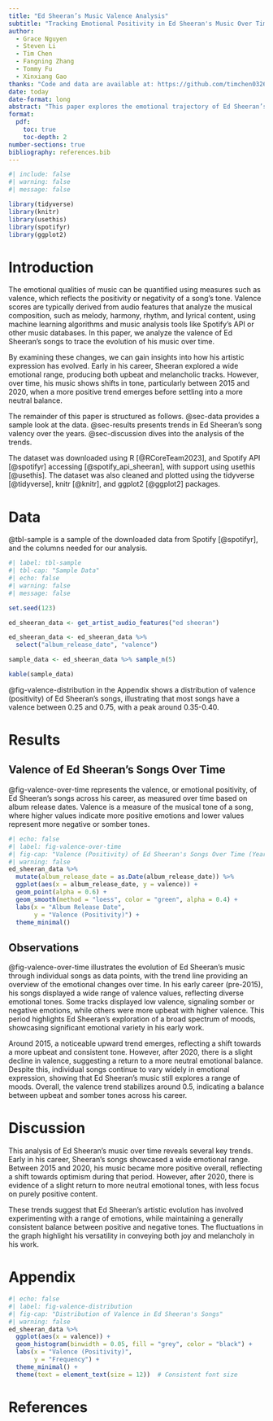 ```yaml
---
title: "Ed Sheeran’s Music Valence Analysis"
subtitle: "Tracking Emotional Positivity in Ed Sheeran's Music Over Time"
author: 
  - Grace Nguyen
  - Steven Li
  - Tim Chen
  - Fangning Zhang
  - Tommy Fu
  - Xinxiang Gao
thanks: "Code and data are available at: https://github.com/timchen0326/ed_sheeran_spotify_analysis"
date: today
date-format: long
abstract: "This paper explores the emotional trajectory of Ed Sheeran’s music by analyzing the valence, or emotional positivity, of his songs over time. Early in his career, Sheeran's music displayed a wide range of emotional tones, with significant variation in valence values. From 2015 to 2020, there is a marked increase in positivity, followed by a slight decline post-2020. These findings highlight the dynamic shifts in his music, balancing between upbeat and somber tones throughout his career."
format: 
  pdf:
    toc: true
    toc-depth: 2    
number-sections: true
bibliography: references.bib
---
```


```r
#| include: false
#| warning: false
#| message: false

library(tidyverse)
library(knitr)
library(usethis)
library(spotifyr)
library(ggplot2)
```

\newpage

# Introduction

The emotional qualities of music can be quantified using measures such as valence, which reflects the positivity or negativity of a song’s tone. Valence scores are typically derived from audio features that analyze the musical composition, such as melody, harmony, rhythm, and lyrical content, using machine learning algorithms and music analysis tools like Spotify’s API or other music databases. In this paper, we analyze the valence of Ed Sheeran’s songs to trace the evolution of his music over time.

By examining these changes, we can gain insights into how his artistic expression has evolved. Early in his career, Sheeran explored a wide emotional range, producing both upbeat and melancholic tracks. However, over time, his music shows shifts in tone, particularly between 2015 and 2020, when a more positive trend emerges before settling into a more neutral balance.

The remainder of this paper is structured as follows. @sec-data provides a sample look at the data. @sec-results presents trends in Ed Sheeran's song valency over the years. @sec-discussion dives into the analysis of the trends.

The dataset was downloaded using R [@RCoreTeam2023], and Spotify API [@spotifyr] accessing [@spotify_api_sheeran], with support using usethis [@usethis]. The dataset was also cleaned and plotted using the tidyverse [@tidyverse], knitr [@knitr], and ggplot2 [@ggplot2] packages. 

# Data {#sec-data}

@tbl-sample is a sample of the downloaded data from Spotify [@spotifyr], and the columns needed for our analysis.
```r
#| label: tbl-sample
#| tbl-cap: "Sample Data"
#| echo: false
#| warning: false
#| message: false

set.seed(123)

ed_sheeran_data <- get_artist_audio_features("ed sheeran")

ed_sheeran_data <- ed_sheeran_data %>% 
  select("album_release_date", "valence")

sample_data <- ed_sheeran_data %>% sample_n(5)

kable(sample_data)
```

@fig-valence-distribution in the Appendix shows a distribution of valence (positivity) of Ed Sheeran's songs, illustrating that most songs have a valence between 0.25 and 0.75, with a peak around 0.35-0.40.

# Results {#sec-results}
## Valence of Ed Sheeran's Songs Over Time
@fig-valence-over-time represents the valence, or emotional positivity, of Ed Sheeran's songs across his career, as measured over time based on album release dates. Valence is a measure of the musical tone of a song, where higher values indicate more positive emotions and lower values represent more negative or somber tones.
```r
#| echo: false
#| label: fig-valence-over-time
#| fig-cap: "Valence (Positivity) of Ed Sheeran's Songs Over Time (Year)"
#| warning: false
ed_sheeran_data %>%
  mutate(album_release_date = as.Date(album_release_date)) %>%
  ggplot(aes(x = album_release_date, y = valence)) +
  geom_point(alpha = 0.6) + 
  geom_smooth(method = "loess", color = "green", alpha = 0.4) +
  labs(x = "Album Release Date",
       y = "Valence (Positivity)") +
  theme_minimal()


```

## Observations
@fig-valence-over-time illustrates the evolution of Ed Sheeran's music through individual songs as data points, with the trend line providing an overview of the emotional changes over time. In his early career (pre-2015), his songs displayed a wide range of valence values, reflecting diverse emotional tones. Some tracks displayed low valence, signaling somber or negative emotions, while others were more upbeat with higher valence. This period highlights Ed Sheeran's exploration of a broad spectrum of moods, showcasing significant emotional variety in his early work.

Around 2015, a noticeable upward trend emerges, reflecting a shift towards a more upbeat and consistent tone. However, after 2020, there is a slight decline in valence, suggesting a return to a more neutral emotional balance. Despite this, individual songs continue to vary widely in emotional expression, showing that Ed Sheeran's music still explores a range of moods. Overall, the valence trend stabilizes around 0.5, indicating a balance between upbeat and somber tones across his career.

# Discussion {#sec-discussion}
This analysis of Ed Sheeran’s music over time reveals several key trends. Early in his career, Sheeran’s songs showcased a wide emotional range. Between 2015 and 2020, his music became more positive overall, reflecting a shift towards optimism during that period. However, after 2020, there is evidence of a slight return to more neutral emotional tones, with less focus on purely positive content.

These trends suggest that Ed Sheeran's artistic evolution has involved experimenting with a range of emotions, while maintaining a generally consistent balance between positive and negative tones. The fluctuations in the graph highlight his versatility in conveying both joy and melancholy in his work.

\newpage

\appendix

# Appendix {-}

```r
#| echo: false
#| label: fig-valence-distribution
#| fig-cap: "Distribution of Valence in Ed Sheeran's Songs"
#| warning: false
ed_sheeran_data %>%
  ggplot(aes(x = valence)) +
  geom_histogram(binwidth = 0.05, fill = "grey", color = "black") +
  labs(x = "Valence (Positivity)", 
       y = "Frequency") +
  theme_minimal() +
  theme(text = element_text(size = 12))  # Consistent font size


```

\newpage

# References
